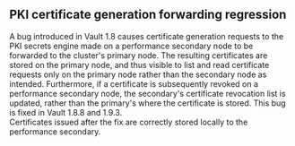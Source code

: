 ## PKI certificate generation forwarding regression

A bug introduced in Vault 1.8 causes certificate generation requests to the PKI secrets engine made on a performance
secondary node to be forwarded to the cluster's primary node. The resulting certificates are stored on the primary node, 
and thus visible to list and read certificate requests only on the primary node rather than the secondary node as 
intended.  Furthermore, if a certificate is subsequently revoked on a performance secondary node, the secondary's 
certificate revocation list is updated, rather than the primary's where the certificate is stored.  This bug is fixed 
in Vault 1.8.8 and 1.9.3.  
Certificates issued after the fix are correctly stored locally to the performance secondary.

